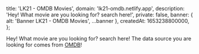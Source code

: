
  title: 'LK21 - OMDB Movies',
  domain: 'lk21-omdb.netlify.app',
  description: 'Hey! What movie are you looking for? search here!',
  private: false,
  banner: { alt: 'Banner LK21 - OMDB Movies', ...banner },
  createdAt: 1653238800000,
};

Hey! What movie are you looking for? search here! The data source you are looking for comes from [OMDB](https://www.omdbapi.com)!
